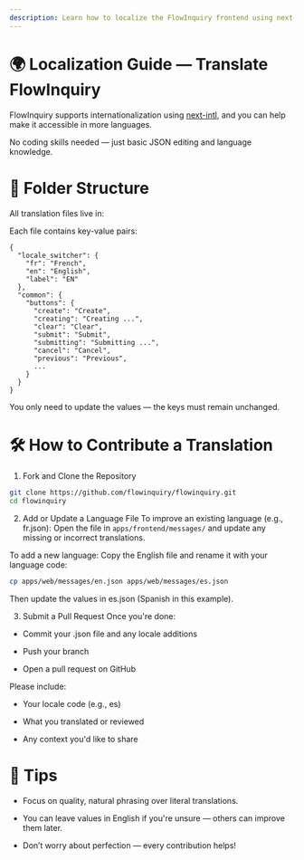 ```yaml
---
description: Learn how to localize the FlowInquiry frontend using next-intl. This guide covers step-by-step instructions to configure internationalization, manage language files, and build a multilingual UI with dynamic locale switching in FlowInquiry
---
```



# 🌍 Localization Guide — Translate FlowInquiry

FlowInquiry supports internationalization using [next-intl](https://next-intl.dev/), and you can help make it accessible in more languages.

No coding skills needed — just basic JSON editing and language knowledge.

# 📁 Folder Structure

All translation files live in:

<FileTree>
  <FileTree.Folder name="apps" defaultOpen>
    <FileTree.Folder name="frontend" defaultOpen>
      <FileTree.Folder name="messages">
        <FileTree.File name="en.json" />
        <FileTree.File name="fr.json" />
      </FileTree.Folder>
    </FileTree.Folder>
  </FileTree.Folder>
</FileTree>

Each file contains key-value pairs:

```
{
  "locale_switcher": {
    "fr": "French",
    "en": "English",
    "label": "EN"
  },
  "common": {
    "buttons": {
      "create": "Create",
      "creating": "Creating ...",
      "clear": "Clear",
      "submit": "Submit",
      "submitting": "Submitting ...",
      "cancel": "Cancel",
      "previous": "Previous",
      ...
    }
  }
}
```

You only need to update the values — the keys must remain unchanged.

# 🛠️ How to Contribute a Translation

1. Fork and Clone the Repository

```bash
git clone https://github.com/flowinquiry/flowinquiry.git
cd flowinquiry
```

2. Add or Update a Language File
   To improve an existing language (e.g., fr.json):
   Open the file in `apps/frontend/messages/` and update any missing or incorrect translations.

To add a new language:
Copy the English file and rename it with your language code:

```bash
cp apps/web/messages/en.json apps/web/messages/es.json
```

Then update the values in es.json (Spanish in this example).

3. Submit a Pull Request
   Once you're done:

- Commit your .json file and any locale additions

- Push your branch

- Open a pull request on GitHub

Please include:

- Your locale code (e.g., es)

- What you translated or reviewed

- Any context you'd like to share

# 🙏 Tips

- Focus on quality, natural phrasing over literal translations.

- You can leave values in English if you're unsure — others can improve them later.

- Don’t worry about perfection — every contribution helps!
